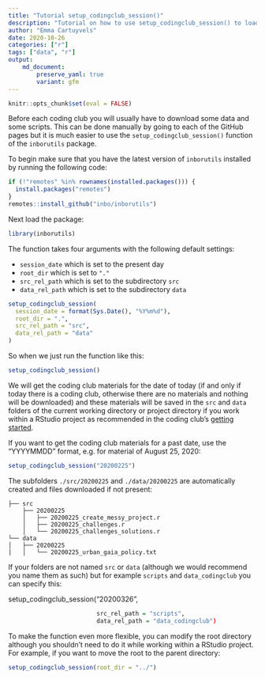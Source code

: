 ```yaml
---
title: "Tutorial setup_codingclub_session()"
description: "Tutorial on how to use setup_codingclub_session() to load data and scripts to use during coding clubs."
author: "Emma Cartuyvels"
date: 2020-10-26
categories: ["r"]
tags: ["data", "r"]
output: 
    md_document:
        preserve_yaml: true
        variant: gfm
---
```



```r
knitr::opts_chunk$set(eval = FALSE)
```


Before each coding club you will usually have to download some data and some scripts.
This can be done manually by going to each of the GitHub pages but it is much easier to use the `setup_codingclub_session()` function of the `inborutils` package.

To begin make sure that you have the latest version of `inborutils` installed by running the following code:

```r
if (!"remotes" %in% rownames(installed.packages())) {
  install.packages("remotes")
}
remotes::install_github("inbo/inborutils")
```

Next load the package:

```r
library(inborutils)
```

The function takes four arguments with the following default settings:

 - `session_date` which is set to the present day
 - `root_dir` which is set to  `"."`
 - `src_rel_path` which is set to the subdirectory `src`
 - `data_rel_path` which is set to the subdirectory `data`

```r
setup_codingclub_session(
  session_date = format(Sys.Date(), "%Y%m%d"),
  root_dir = ".",
  src_rel_path = "src",
  data_rel_path = "data"
)
```

So when we just run the function like this:

```r
setup_codingclub_session()
```

We will get the coding club materials for the date of today (if and only if today there is a coding club, otherwise there are no materials and nothing will be downloaded) and these materials will be saved in the `src` and `data` folders of the current working directory or project directory if you work within a RStudio project as recommended in the coding club's [getting started](https://inbo.github.io/coding-club/gettingstarted.html). 


If you want to get the coding club materials for a past date, use the "YYYYMMDD" format, e.g. for material of August 25, 2020: 

```r
setup_codingclub_session("20200225")
```

The subfolders `./src/20200225` and `./data/20200225` are automatically created and files downloaded if not present:

```
├── src
    ├── 20200225
    │   ├── 20200225_create_messy_project.r
    │   ├── 20200225_challenges.r
    │   └── 20200225_challenges_solutions.r
└── data
│   ├── 20200225
|   │   └── 20200225_urban_gaia_policy.txt
```

If your folders are not named `src` or `data` (although we would recommend you name them as such) but for example `scripts` and `data_codingclub` you can specify this:

setup_codingclub_session("20200326",
```r
                         src_rel_path = "scripts",
                         data_rel_path = "data_codingclub")

```
To make the function even more flexible, you can modify the root directory although you shouldn't need to do it while working within a RStudio project. For example, if you want to move the root to the parent directory:

```r
setup_codingclub_session(root_dir = "../")
```

